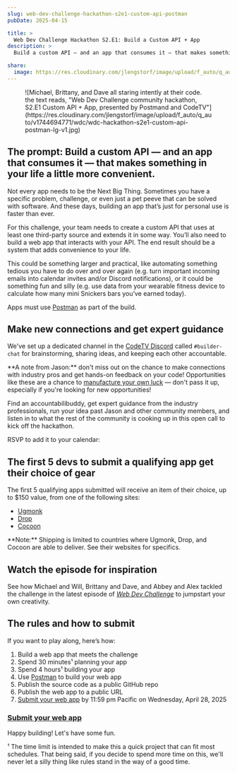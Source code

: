 ```yaml
---
slug: web-dev-challenge-hackathon-s2e1-custom-api-postman
pubDate: 2025-04-15

title: >
  Web Dev Challenge Hackathon S2.E1: Build a Custom API + App
description: >
  Build a custom API — and an app that consumes it — that makes something in your life a little more convenient. Apps due Apr 28.

share:
  image: https://res.cloudinary.com/jlengstorf/image/upload/f_auto/q_auto/v1744694771/wdc/wdc-hackathon-s2e1-custom-api-postman-lg-v1.jpg
---
```



<Figure credit="Jason Hill" creditLink="https://jasonhillphoto.com/" creditType="Photos">
  ![Michael, Brittany, and Dave all staring intently at their code. the text reads, "Web Dev Challenge community hackathon, S2.E1 Custom API + App, presented by Postmand and CodeTV"](https://res.cloudinary.com/jlengstorf/image/upload/f_auto/q_auto/v1744694771/wdc/wdc-hackathon-s2e1-custom-api-postman-lg-v1.jpg)
</Figure>


## The prompt: Build a custom API — and an app that consumes it — that makes something in your life a little more convenient.

Not every app needs to be the Next Big Thing. Sometimes you have a specific problem, challenge, or even just a pet peeve that can be solved with software. And these days, building an app that’s just for personal use is faster than ever.

For this challenge, your team needs to create a custom API that uses at least one third-party source and extends it in some way. You’ll also need to build a web app that interacts with your API. The end result should be a system that adds convenience to your life.

This could be something larger and practical, like automating something tedious you have to do over and over again (e.g. turn important incoming emails into calendar invites and/or Discord notifications), or it could be something fun and silly (e.g. use data from your wearable fitness device to calculate how many mini Snickers bars you’ve earned today).

Apps must use [Postman][sponsor] as part of the build. 

## Make new connections and get expert guidance

We've set up a dedicated channel in the [CodeTV Discord](https://codetv.link/discord) called `#builder-chat` for brainstorming, sharing ideas, and keeping each other accountable.

<Aside variant="heart">
  **A note from Jason:** don't miss out on the chance to make connections with industry pros and get hands-on feedback on your code! Opportunities like these are a chance to <a href="https://codetv.link/manufacture-luck">manufacture your own luck</a> — don't pass it up, especially if you're looking for new opportunities!
</Aside>

Find an accountabilibuddy, get expert guidance from the industry professionals, run your idea past Jason and other community members, and listen in to what the rest of the community is cooking up in this open call to kick off the hackathon.

RSVP to add it to your calendar:

<Figure>
  <div class="addevent-event-embed" data-event="NH25496525" data-box-style="1" data-height="auto" data-share="no"></div><script type="text/javascript" src="https://cdn.addevent.com/libs/evt/event.embed.v1.js"></script>
</Figure>

## The first 5 devs to submit a qualifying app get their choice of gear

The first 5 qualifying apps submitted will receive an item of their choice, up to $150 value, from one of the following sites:

- [Ugmonk](https://ugmonk.com/)
- [Drop](https://drop.com/home)
- [Cocoon](https://www.cocooninnovations.com/)

<Aside>
  **Note:** Shipping is limited to countries where Ugmonk, Drop, and Cocoon are able to deliver. See their websites for specifics.
</Aside>

## Watch the episode for inspiration

See how Michael and Will, Brittany and Dave, and Abbey and Alex tackled the challenge in the latest episode of [_Web Dev Challenge_](https://codetv.link/wdc/s2e1) to jumpstart your own creativity.

<YouTube id="X2sEoZG8EIw" />

## The rules and how to submit

If you want to play along, here’s how:

1. Build a web app that meets the challenge
2. Spend 30 minutes¹ planning your app
3. Spend 4 hours¹ building your app
4. Use [Postman][sponsor] to build your web app
5. Publish the source code as a public GitHub repo
6. Publish the web app to a public URL
7. [Submit your web app][submit] by 11:59 pm Pacific on Wednesday, April 28, 2025

### [Submit your web app][submit]

Happy building! Let's have some fun. <Heart />

<Aside variant="heart">
  ¹ The time limit is intended to make this a quick project that can fit most schedules. That being said, if you decide to spend more time on this, we'll never let a silly thing like rules stand in the way of a good time.
</Aside>

[sponsor]: https://codetv.link/postman
[submit]: https://codetv.link/wdc-hackathon-s2e1-submit
[newsletter]: https://codetv.dev/newsletter
